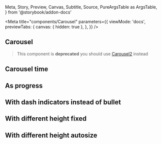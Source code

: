  Meta,
  Story,
  Preview,
  Canvas,
  Subtitle,
  Source,
  PureArgsTable as ArgsTable,
} from '@storybook/addon-docs'

<Meta
  title="components/Carousel"
  parameters={{
    viewMode: 'docs',
    previewTabs: {
      canvas: { hidden: true },
    },
  }}
/>

## Carousel

> This component is **deprecated** you should use [Carousel2](./?path=/docs/components-carousel2--carousel-2) instead

<Canvas withSource="open">
  <Story name="Carousel">
    <div style={{ width: '90%', maxWidth: '600px', margin: '0 auto' }}>
      <Carousel>
        <ImgFixed src={Land.get().getParcelImage([-29, 55])} dimension="wide" />
        <ImgFixed
          src={Land.get().getParcelImage([-108, -30])}
          dimension="wide"
        />
        <ImgFixed
          src={Land.get().getParcelImage([144, -34])}
          dimension="wide"
        />
      </Carousel>
    </div>
  </Story>
</Canvas>

<Divider size="small" />

## Carousel time

<Canvas withSource="open">
  <Story name="Carousel time">
    <div style={{ width: '90%', maxWidth: '600px', margin: '0 auto' }}>
      <Carousel time={1000}>
        <ImgFixed src={Land.get().getParcelImage([-10, 58])} dimension="wide" />
        <ImgFixed
          src={Land.get().getParcelImage([-79, -54])}
          dimension="wide"
        />
        <ImgFixed
          src={Land.get().getParcelImage([111, -23])}
          dimension="wide"
        />
      </Carousel>
    </div>
  </Story>
</Canvas>

<Divider size="small" />

## As progress

<Canvas withSource="open">
  <Story name="As progress">
    <div style={{ width: '90%', maxWidth: '600px', margin: '0 auto' }}>
      <Carousel progress>
        <ImgFixed src={Land.get().getParcelImage([25, 74])} dimension="wide" />
        <ImgFixed src={Land.get().getParcelImage([26, 9])} dimension="wide" />
        <ImgFixed
          src={Land.get().getParcelImage([-143, -125])}
          dimension="wide"
        />
      </Carousel>
    </div>
  </Story>
</Canvas>

<Divider size="small" />

## With dash indicators instead of bullet

<Canvas withSource="open">
  <Story name="With dash indicators">
    <div style={{ width: '90%', maxWidth: '600px', margin: '0 auto' }}>
      <Carousel indicatorType={IndicatorType.Dash}>
        <ImgFixed src={Land.get().getParcelImage([25, 74])} dimension="wide" />
        <ImgFixed src={Land.get().getParcelImage([26, 9])} dimension="wide" />
        <ImgFixed
          src={Land.get().getParcelImage([-143, -125])}
          dimension="wide"
        />
      </Carousel>
    </div>
  </Story>
</Canvas>

<Divider size="small" />

## With different height fixed

<Canvas withSource="open">
  <Story name="With different height fixed">
    <div style={{ width: '90%', maxWidth: '600px', margin: '0 auto' }}>
      <Carousel>
        <ImgFixed src={Land.get().getParcelImage([25, 74])} dimension="wide" />
        <ImgFixed
          src={Land.get().getParcelImage([26, 9])}
          dimension="vertical"
        />
        <ImgFixed src={Land.get().getParcelImage([26, 9])} dimension="wide" />
      </Carousel>
    </div>
  </Story>
</Canvas>

<Divider size="small" />

## With different height autosize

<Canvas withSource="open">
  <Story name="With different height autosize">
    <div style={{ width: '90%', maxWidth: '600px', margin: '0 auto' }}>
      <Carousel autoResize>
        <ImgFixed src={Land.get().getParcelImage([25, 74])} dimension="wide" />
        <ImgFixed
          src={Land.get().getParcelImage([26, 9])}
          dimension="vertical"
        />
        <ImgFixed src={Land.get().getParcelImage([26, 9])} dimension="wide" />
      </Carousel>
    </div>
  </Story>
</Canvas>

<Divider size="small" />
